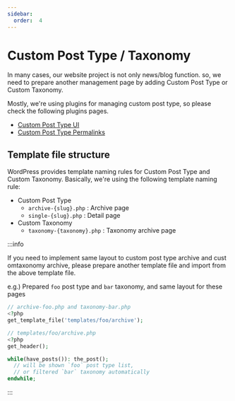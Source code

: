 ```yaml
---
sidebar:
  order:  4
---
```


# Custom Post Type / Taxonomy

In many cases, our website project is not only news/blog function. so, we need to prepare another management page by adding Custom Post Type or Custom Taxonomy.

Mostly, we're using plugins for managing custom post type, so please check the following plugins pages.

- [Custom Post Type UI](/docs/wordpress/plugins/custom-post/custom-post-type-ui)
- [Custom Post Type Permalinks](/docs/wordpress/plugins/custom-post/custom-post-type-permalinks)

## Template file structure

WordPress provides template naming rules for Custom Post Type and Custom Taxonomy. Basically, we're using the following template naming rule:

- Custom Post Type
  - `archive-{slug}.php` : Archive page
  - `single-{slug}.php` : Detail page
- Custom Taxonomy
  - `taxonomy-{taxonomy}.php` : Taxonomy archive page

:::info

If you need to implement same layout to custom post type archive and cust omtaxonomy archive, please prepare another template file and import from the above template file.

e.g.) Prepared `foo` post type and `bar` taxonomy, and same layout for these pages

```php
// archive-foo.php and taxonomy-bar.php
<?php
get_template_file('templates/foo/archive');
```

```php
// templates/foo/archive.php
<?php
get_header();

while(have_posts()): the_post();
  // will be shown `foo` post type list,
  // or filtered `bar` taxonomy automatically
endwhile;
```

:::

